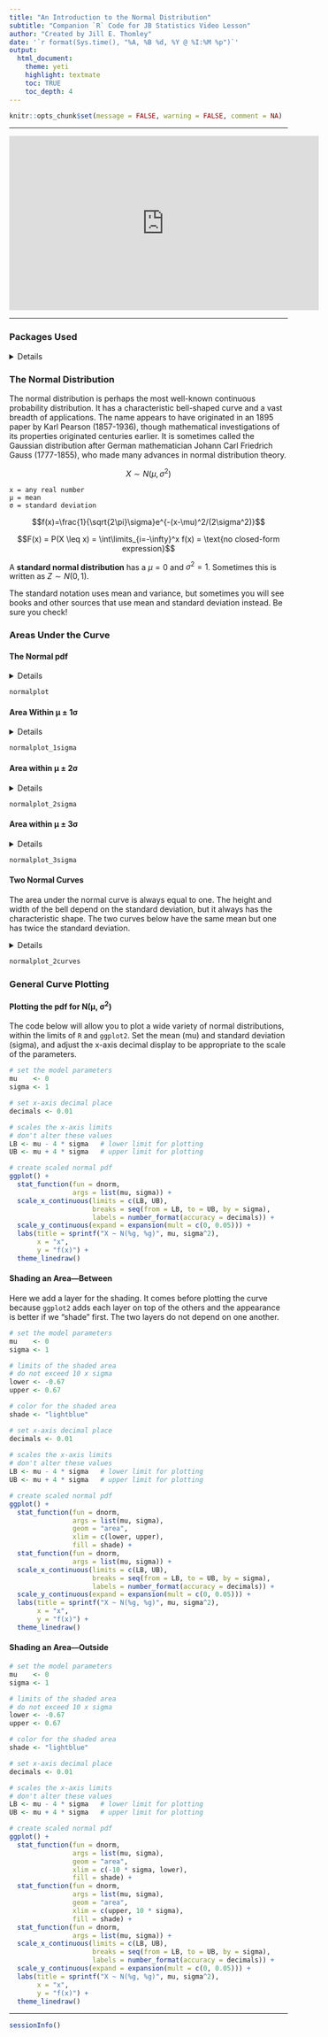 ```yaml
---
title: "An Introduction to the Normal Distribution"
subtitle: "Companion `R` Code for JB Statistics Video Lesson"
author: "Created by Jill E. Thomley"
date: '`r format(Sys.time(), "%A, %B %d, %Y @ %I:%M %p")`'
output: 
  html_document: 
    theme: yeti
    highlight: textmate
    toc: TRUE
    toc_depth: 4
---
```


```r
knitr::opts_chunk$set(message = FALSE, warning = FALSE, comment = NA)
```

***
<iframe width="560" height="315" src="https://www.youtube.com/embed/iYiOVISWXS4" title="YouTube video player" frameborder="0" allow="accelerometer; autoplay; clipboard-write; encrypted-media; gyroscope; picture-in-picture" allowfullscreen></iframe>
***

### **Packages Used**

<details>
```r
library(tidyverse)
library(scales)
library(knitr)
library(kableExtra)
```
</details>

### **The Normal Distribution**

The normal distribution is perhaps the most well-known continuous probability distribution. It has a characteristic bell-shaped curve and a vast breadth of applications. The name appears to have originated in an 1895 paper by Karl Pearson (1857-1936), though mathematical investigations of its properties originated centuries earlier. It is sometimes called the Gaussian distribution after German mathematician Johann Carl Friedrich Gauss (1777-1855), who made many advances in normal distribution theory.

$$X \sim N(\mu,\sigma^2)$$

    x = any real number
    μ = mean
    σ = standard deviation
    
$$f(x)=\frac{1}{\sqrt{2\pi}\sigma}e^{-(x-\mu)^2/(2\sigma^2)}$$

$$F(x) = P(X \leq x) = \int\limits_{i=-\infty}^x f(x) = \text{no closed-form expression}$$

A **standard normal distribution** has a $\mu = 0$ and $\sigma^2 = 1$. Sometimes this is written as $Z \sim N(0, 1)$.

The standard notation uses mean and variance, but sometimes you will see books and other sources that use mean and standard deviation instead. Be sure you check!


### **Areas Under the Curve**

#### The Normal pdf

<details>
```r
normalplot <- ggplot() + 
  stat_function(fun = dnorm, 
                args = list(0, 1)) +
  scale_x_continuous(limits = c(-3, 3),
                     breaks = seq(from = -3, to = 3, by = 1), 
                     labels = c("μ - 3σ", "μ - 2σ", "μ - 1σ", "μ", "μ + 1σ", "μ + 2σ", "μ + 3σ")) +
  scale_y_continuous(expand = expansion(mult = c(0, 0.05))) +
  labs(title = "The Normal Distribution", 
       x = "x", 
       y = "f(x)") +
  theme_linedraw()
```
</details>

```r
normalplot
```

#### Area Within μ ± 1σ

<details>
```r
normalplot_1sigma <- ggplot() + 
  stat_function(fun = dnorm, 
                args = list(0, 1), 
                geom = "area", 
                xlim = c(-1, 1),
                fill = "lightblue") +
  stat_function(fun = dnorm, 
                args = list(0, 1)) +
  geom_label(x = 0, 
             y = 0.2, 
             aes(label = "≈ 68%"), 
             label.padding = unit(0.5, "lines")) +
  scale_x_continuous(limits = c(-3, 3),
                     breaks = seq(from = -3, to = 3, by = 1), 
                     labels = c("μ - 3σ", "μ - 2σ", "μ - 1σ", "μ", "μ + 1σ", "μ + 2σ", "μ + 3σ")) +
  scale_y_continuous(expand = expansion(mult = c(0, 0.05))) +
  labs(title = "The Normal Distribution", 
       x = "x", 
       y = "f(x)",
       caption = sprintf("More precisely, the area is %g.", pnorm(1) - pnorm(-1))) +
  theme_linedraw()
```
</details>

```r
normalplot_1sigma
```

#### Area within μ ± 2σ

<details>
```r
normalplot_2sigma <- ggplot() + 
  stat_function(fun = dnorm, 
                args = list(0, 1), 
                geom = "area", 
                xlim = c(-2, 2),
                fill = "lightblue") + 
  stat_function(fun = dnorm, args = list(0, 1)) +
  geom_label(x = 0, 
             y = 0.2, 
             aes(label = "≈ 95%"), 
             label.padding = unit(0.5, "lines")) +
  scale_x_continuous(limits = c(-3, 3),
                     breaks = seq(from = -3, to = 3, by = 1), 
                     labels = c("μ - 3σ", "μ - 2σ", "μ - 1σ", "μ", "μ + 1σ", "μ + 2σ", "μ + 3σ")) +
  scale_y_continuous(expand = expansion(mult = c(0, 0.05))) +
  labs(title = "The Normal Distribution", 
       x = "x", 
       y = "f(x)",
       caption = sprintf("More precisely, the area is %g.", pnorm(2) - pnorm(-2))) +
  theme_linedraw()
```
</details>

```r
normalplot_2sigma
```

#### Area within μ ± 3σ

<details>
```r
normalplot_3sigma <- ggplot() + 
  stat_function(fun = dnorm, 
                args = list(0, 1), 
                geom = "area", 
                xlim = c(-3, 3),
                fill = "lightblue") + 
  stat_function(fun = dnorm, args = list(0, 1)) +
  geom_label(x = 0, 
             y = 0.2, 
             aes(label = "≈ 95%"), 
             label.padding = unit(0.5, "lines")) +
  scale_x_continuous(limits = c(-3, 3),
                     breaks = seq(from = -3, to = 3, by = 1), 
                     labels = c("μ - 3σ", "μ - 2σ", "μ - 1σ", "μ", "μ + 1σ", "μ + 2σ", "μ + 3σ")) +
  scale_y_continuous(expand = expansion(mult = c(0, 0.05))) +
  labs(title = "The Normal Distribution", 
       x = "x", 
       y = "f(x)",
       caption = sprintf("More precisely, the area is %g.", pnorm(3) - pnorm(-3))) +
  theme_linedraw()
```
</details>

```r
normalplot_3sigma
```

#### Two Normal Curves

The area under the normal curve is always equal to one. The height and width of the bell depend on the standard deviation, but it always has the characteristic shape. The two curves below have the same mean but one has twice the standard deviation.

<details>
```r
normalplot_2curves <- ggplot() + 
  stat_function(fun = dnorm, 
                args = list(0, 1), 
                aes(color = "σ1")) +
  stat_function(fun = dnorm, 
                args = list(0, 2), 
                aes(color = "σ2 = 2σ1")) +
  scale_x_continuous(limits = c(-6, 6), 
                     breaks = NULL) +
  scale_y_continuous(expand = expansion(mult = c(0, 0.05))) +
  labs(title = "Two Normal Distributions", 
       x = "x", 
       y = "f(x)") +
  scale_color_manual(values = c("σ1" = "blue", "σ2 = 2σ1" = "orange")) +
  theme_linedraw()
```
</details>

```r
normalplot_2curves
```

### **General Curve Plotting**

#### Plotting the pdf for N(μ, σ^2^)

The code below will allow you to plot a wide variety of normal distributions, within the limits of `R` and `ggplot2`. Set the mean (mu) and standard deviation (sigma), and adjust the x-axis decimal display to be appropriate to the scale of the parameters.

```r
# set the model parameters
mu    <- 0
sigma <- 1

# set x-axis decimal place
decimals <- 0.01 

# scales the x-axis limits
# don't alter these values
LB <- mu - 4 * sigma   # lower limit for plotting
UB <- mu + 4 * sigma   # upper limit for plotting

# create scaled normal pdf
ggplot() + 
  stat_function(fun = dnorm, 
                args = list(mu, sigma)) +
  scale_x_continuous(limits = c(LB, UB),
                     breaks = seq(from = LB, to = UB, by = sigma), 
                     labels = number_format(accuracy = decimals)) +
  scale_y_continuous(expand = expansion(mult = c(0, 0.05))) +
  labs(title = sprintf("X ~ N(%g, %g)", mu, sigma^2), 
       x = "x", 
       y = "f(x)") +
  theme_linedraw()
```

#### Shading an Area---Between

Here we add a layer for the shading. It comes before plotting the curve because `ggplot2` adds each layer on top of the others and the appearance is better if we "shade" first. The two layers do not depend on one another.

```r
# set the model parameters
mu    <- 0
sigma <- 1

# limits of the shaded area
# do not exceed 10 x sigma
lower <- -0.67
upper <- 0.67

# color for the shaded area
shade <- "lightblue"

# set x-axis decimal place
decimals <- 0.01 
  
# scales the x-axis limits
# don't alter these values
LB <- mu - 4 * sigma   # lower limit for plotting
UB <- mu + 4 * sigma   # upper limit for plotting

# create scaled normal pdf
ggplot() + 
  stat_function(fun = dnorm, 
                args = list(mu, sigma), 
                geom = "area", 
                xlim = c(lower, upper),
                fill = shade) +
  stat_function(fun = dnorm, 
                args = list(mu, sigma)) +
  scale_x_continuous(limits = c(LB, UB),
                     breaks = seq(from = LB, to = UB, by = sigma), 
                     labels = number_format(accuracy = decimals)) +
  scale_y_continuous(expand = expansion(mult = c(0, 0.05))) +
  labs(title = sprintf("X ~ N(%g, %g)", mu, sigma^2), 
       x = "x", 
       y = "f(x)") +
  theme_linedraw()
```

#### Shading an Area---Outside

```r
# set the model parameters
mu    <- 0
sigma <- 1

# limits of the shaded area
# do not exceed 10 x sigma
lower <- -0.67
upper <- 0.67

# color for the shaded area
shade <- "lightblue"

# set x-axis decimal place
decimals <- 0.01 

# scales the x-axis limits
# don't alter these values
LB <- mu - 4 * sigma   # lower limit for plotting
UB <- mu + 4 * sigma   # upper limit for plotting

# create scaled normal pdf
ggplot() + 
  stat_function(fun = dnorm, 
                args = list(mu, sigma), 
                geom = "area", 
                xlim = c(-10 * sigma, lower),
                fill = shade) + 
  stat_function(fun = dnorm, 
                args = list(mu, sigma), 
                geom = "area", 
                xlim = c(upper, 10 * sigma),
                fill = shade) + 
  stat_function(fun = dnorm, 
                args = list(mu, sigma)) +
  scale_x_continuous(limits = c(LB, UB),
                     breaks = seq(from = LB, to = UB, by = sigma), 
                     labels = number_format(accuracy = decimals)) +
  scale_y_continuous(expand = expansion(mult = c(0, 0.05))) +
  labs(title = sprintf("X ~ N(%g, %g)", mu, sigma^2), 
       x = "x", 
       y = "f(x)") +
  theme_linedraw()
```


***
```r
sessionInfo()
```
